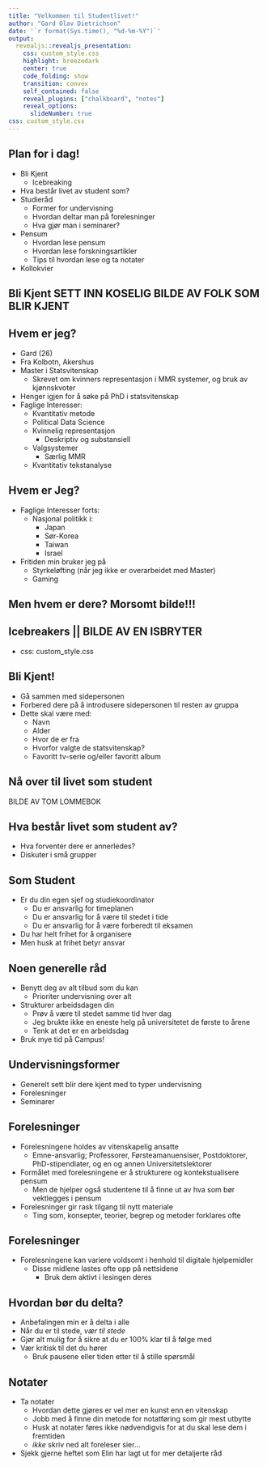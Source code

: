 ```yaml
---
title: "Velkommen til Studentlivet!"
author: "Gard Olav Dietrichson"
date: '`r format(Sys.time(), "%d-%m-%Y")`'
output:
  revealjs::revealjs_presentation:
    css: custom_style.css
    highlight: breezedark
    center: true
    code_folding: show
    transition: convex
    self_contained: false
    reveal_plugins: ["chalkboard", "notes"]
    reveal_options:
      slideNumber: true
css: custom_style.css
---
```


## Plan for i dag! 

- Bli Kjent
  - Icebreaking
- Hva består livet av student som?
- Studieråd
  - Former for undervisning
  - Hvordan deltar man på forelesninger
  - Hva gjør man i seminarer?
- Pensum
  - Hvordan lese pensum
  - Hvordan lese forskningsartikler
  - Tips til hvordan lese og ta notater
- Kollokvier

## Bli Kjent SETT INN KOSELIG BILDE AV FOLK SOM BLIR KJENT

## Hvem er jeg?

- Gard (26)
- Fra Kolbotn, Akershus
- Master i Statsvitenskap
  - Skrevet om kvinners representasjon i MMR systemer, og bruk av kjønnskvoter
- Henger igjen for å søke på PhD i statsvitenskap
- Faglige Interesser:
  - Kvantitativ metode
  - Political Data Science
  - Kvinnelig representasjon
    - Deskriptiv og substansiell
  - Valgsystemer
    - Særlig MMR
  - Kvantitativ tekstanalyse
  
## Hvem er Jeg?

- Faglige Interesser forts:
  - Nasjonal politikk i:
    - Japan
    - Sør-Korea
    - Taiwan
    - Israel
- Fritiden min bruker jeg på
  - Styrkeløfting (når jeg ikke er overarbeidet med Master)
  - Gaming

## Men hvem er dere? Morsomt bilde!!!

## Icebreakers || BILDE AV EN ISBRYTER

- css: custom_style.css


## Bli Kjent!

- Gå sammen med sidepersonen 
- Forbered dere på å introdusere sidepersonen til resten av gruppa
- Dette skal være med:
  - Navn
  - Alder
  - Hvor de er fra
  - Hvorfor valgte de statsvitenskap?
  - Favoritt tv-serie og/eller favoritt album
  
## Nå over til livet som student

BILDE AV TOM LOMMEBOK

## Hva består livet som student av?

- Hva forventer dere er annerledes?
- Diskuter i små grupper

## Som Student

- Er du din egen sjef og studiekoordinator
  - Du er ansvarlig for timeplanen
  - Du er ansvarlig for å være til stedet i tide
  - Du er ansvarlig for å være forberedt til eksamen
- Du har helt frihet for å organisere
- Men husk at frihet betyr ansvar

## Noen generelle råd

- Benytt deg av alt tilbud som du kan
  - Prioriter undervisning over alt
- Strukturer arbeidsdagen din
  - Prøv å være til stedet samme tid hver dag
  - Jeg brukte ikke en eneste helg på universitetet de første to årene
  - Tenk at det er en arbeidsdag
- Bruk mye tid på Campus!

## Undervisningsformer 

- Generelt sett blir dere kjent med to typer undervisning
- Forelesninger
- Seminarer

## Forelesninger

- Forelesningene holdes av vitenskapelig ansatte
  - Emne-ansvarlig; Professorer, Førsteamanuensiser, Postdoktorer, PhD-stipendiater, og en og annen Universitetslektorer
- Formålet med forelesningene er å strukturere og kontekstualisere pensum
  - Men de hjelper også studentene til å finne ut av hva som bør vektlegges i pensum
- Forelesninger gir rask tilgang til nytt materiale
  - Ting som, konsepter, teorier, begrep og metoder forklares ofte
  
## Forelesninger

- Forelesningene kan variere voldsomt i henhold til digitale hjelpemidler
  - Disse midlene lastes ofte opp på nettsidene
    - Bruk dem aktivt i lesingen deres
    
## Hvordan bør du delta?

- Anbefalingen min er å delta i alle
- Når du er til stede, *vær til stede*
- Gjør alt mulig for å sikre at du er 100% klar til å følge med
- Vær kritisk til det du hører
  - Bruk pausene eller tiden etter til å stille spørsmål

## Notater

- Ta notater
  - Hvordan dette gjøres er vel mer en kunst enn en vitenskap
  - Jobb med å finne din metode for notatføring som gir mest utbytte
  - Husk at notater føres ikke nødvendigvis for at du skal lese dem i fremtiden
  - *ikke* skriv ned alt foreleser sier...
- Sjekk gjerne heftet som Elin har lagt ut for mer detaljerte råd







  

